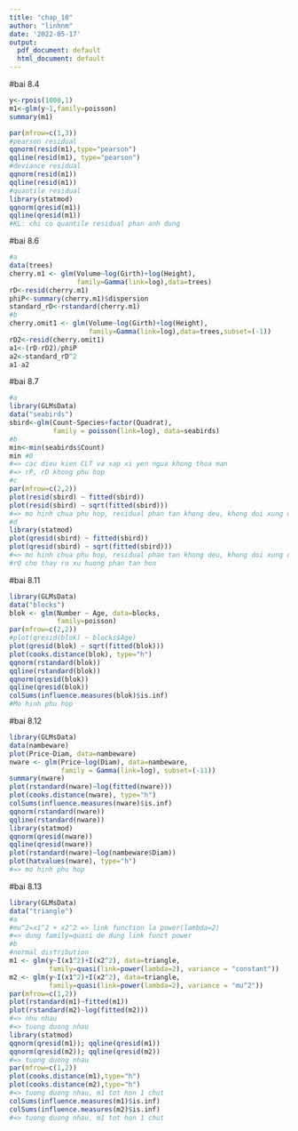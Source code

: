 ```yaml
---
title: "chap_10"
author: "linhnm"
date: '2022-05-17'
output:
  pdf_document: default
  html_document: default
---
```


#bai 8.4
```r
y<-rpois(1000,1)
m1<-glm(y~1,family=poisson)
summary(m1)

par(mfrow=c(1,3))
#pearson residual
qqnorm(resid(m1),type="pearson")
qqline(resid(m1), type="pearson")
#deviance residual
qqnorm(resid(m1))
qqline(resid(m1))
#quantile residual
library(statmod)
qqnorm(qresid(m1))
qqline(qresid(m1))
#KL: chi co quantile residual phan anh dung
```

#bai 8.6
```r
#a
data(trees)
cherry.m1 <- glm(Volume~log(Girth)+log(Height),
                 family=Gamma(link=log),data=trees)
rD<-resid(cherry.m1)
phiP<-summary(cherry.m1)$dispersion
standard_rD<-rstandard(cherry.m1)
#b
cherry.omit1 <- glm(Volume~log(Girth)+log(Height),
                    family=Gamma(link=log),data=trees,subset=(-1))
rD2<-resid(cherry.omit1)
a1<-(rD-rD2)/phiP
a2<-standard_rD^2
a1-a2
```

#bai 8.7
```r
#a
library(GLMsData)
data("seabirds")
sbird<-glm(Count~Species+factor(Quadrat),
           family = poisson(link=log), data=seabirds)
#b
min<-min(seabirds$Count)
min #0
#=> cac dieu kien CLT va xap xi yen ngua khong thoa man
#=> rP, rD khong phu hop
#c
par(mfrow=c(2,2))
plot(resid(sbird) ~ fitted(sbird))
plot(resid(sbird) ~ sqrt(fitted(sbird)))
#=> mo hinh chua phu hop, residual phan tan khong deu, khong doi xung qua 0
#d
library(statmod)
plot(qresid(sbird) ~ fitted(sbird))
plot(qresid(sbird) ~ sqrt(fitted(sbird)))
#=> mo hinh chua phu hop, residual phan tan khong deu, khong doi xung qua 0
#rQ cho thay ro xu huong phan tan hon
```
#bai 8.11
```r
library(GLMsData)
data("blocks")
blok <- glm(Number ~ Age, data=blocks,
            family=poisson)
par(mfrow=c(2,2))
#plot(qresid(blok) ~ blocks$Age)
plot(qresid(blok) ~ sqrt(fitted(blok)))
plot(cooks.distance(blok), type="h")
qqnorm(rstandard(blok))
qqline(rstandard(blok))
qqnorm(qresid(blok))
qqline(qresid(blok))
colSums(influence.measures(blok)$is.inf)
#Mo hinh phu hop
```
#bai 8.12
```r
library(GLMsData)
data(nambeware)
plot(Price~Diam, data=nambeware)
nware <- glm(Price~log(Diam), data=nambeware,
             family = Gamma(link=log), subset=(-11)) 
summary(nware)
plot(rstandard(nware)~log(fitted(nware)))
plot(cooks.distance(nware), type="h")
colSums(influence.measures(nware)$is.inf)
qqnorm(rstandard(nware))
qqline(rstandard(nware))
library(statmod)
qqnorm(qresid(nware))
qqline(qresid(nware))
plot(rstandard(nware)~log(nambeware$Diam))
plot(hatvalues(nware), type="h")
#=> mo hinh phu hop
```
#bai 8.13
```r
library(GLMsData)
data("triangle")
#a
#mu^2=x1^2 + x2^2 => link function la power(lambda=2)
#=> dung family=quasi de dung link funct power
#b
#normal distribution
m1 <- glm(y~I(x1^2)+I(x2^2), data=triangle,
          family=quasi(link=power(lambda=2), variance = "constant"))
m2 <- glm(y~I(x1^2)+I(x2^2), data=triangle,
          family=quasi(link=power(lambda=2), variance = "mu^2"))
par(mfrow=c(1,2))
plot(rstandard(m1)~fitted(m1))
plot(rstandard(m2)~log(fitted(m2)))
#=> nhu nhau
#=> tuong duong nhau
library(statmod)
qqnorm(qresid(m1)); qqline(qresid(m1))
qqnorm(qresid(m2)); qqline(qresid(m2))
#=> tuong duong nhau
par(mfrow=c(1,2))
plot(cooks.distance(m1),type="h")
plot(cooks.distance(m2),type="h")
#=> tuong duong nhau, m1 tot hon 1 chut
colSums(influence.measures(m1)$is.inf)
colSums(influence.measures(m2)$is.inf)
#=> tuong duong nhau, m1 tot hon 1 chut
```